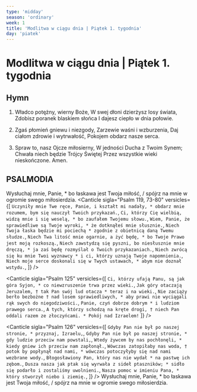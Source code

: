 ```yaml
---
type: 'midday'
season: 'ordinary'
week: 1
title: 'Modlitwa w ciągu dnia | Piątek 1. tygodnia'
day: 'piatek'
---
```


# Modlitwa w ciągu dnia | Piątek 1. tygodnia

<OpeningVersicle />

## Hymn

1. Władco potężny, wierny Boże,
   W swej dłoni dzierżysz losy świata,
   Zdobisz poranek blaskiem słońca
   I dajesz ciepło w dnia połowie.

2. Zgaś płomień gniewu i niezgody,
   Zarzewie waśni i wzburzenia,
   Daj ciałom zdrowie i wytrwałość,
   Pokojem obdarz nasze serca.

3. Spraw to, nasz Ojcze miłosierny,
   W jedności Ducha z Twoim Synem;
   Chwała niech będzie Trójcy Świętej
   Przez wszystkie wieki nieskończone. Amen.

## PSALMODIA

<Antiphon>Wysłuchaj mnie, Panie, * bo łaskawa jest Twoja miłość, / spójrz na mnie w ogromie swego
  miłosierdzia.</Antiphon>
<Canticle
  sigla="Psalm 119, 73-80"
  versicles={[
    `Uczyniły mnie Twe ręce, Panie, i kształt mi nadały, *
obdarz mnie rozumem, bym się nauczył Twoich przykazań.`,
    `Ci, którzy Cię wielbią, widzą mnie i się weselą, *
bo zaufałem Twojemu słowu.`,
    `Wiem, Panie, że sprawiedliwe są Twoje wyroki, *
że dotknąłeś mnie słusznie.`,
    `Niech Twoja łaska będzie mi pociechą *
zgodnie z obietnicą daną Twemu słudze.`,
    `Niech Twa litość mnie ogarnie, a żyć będę, *
bo Twoje Prawo jest moją rozkoszą.`,
    `Niech zawstydzą się pyszni, bo niesłusznie mnie dręczą, *
ja zaś będę rozmyślał o Twoich przykazaniach.`,
    `Niech zwrócą się ku mnie Twoi wyznawcy *
i ci, którzy uznają Twoje napomnienia.`,
    `Niech moje serce doskonali się w Twych ustawach, *
abym nie doznał wstydu.`,
  ]}
/>

<Canticle
  sigla="Psalm 125"
  versicles={[
    `Ci, którzy ufają Panu, są jak góra Syjon, *
co niewzruszenie trwa przez wieki.`,
    `Jak góry otaczają Jeruzalem, †
tak Pan swój lud otacza *
teraz i na wieki.`,
    `Nie zaciąży berło bezbożne †
nad losem sprawiedliwych, *
aby prawi nie wyciągali rąk swych do niegodziwości.`,
    `Panie, czyń dobrze dobrym *
i ludziom prawego serca.`,
    `A tych, którzy schodzą na kręte drogi, †
niech Pan oddali razem ze złoczyńcami. *
Pokój nad Izraelem!`
  ]}
/>

<Canticle
  sigla="Psalm 126"
  versicles={[
    `Gdyby Pan nie był po naszej stronie, *
przyznaj, Izraelu,`,
    `Gdyby Pan nie był po naszej stronie, *
gdy ludzie przeciw nam powstali,`,
    `Wtedy żywcem by nas pochłonęli, *
kiedy gniew ich przeciw nam zapłonął.`,
    `Wówczas zatopiłaby nas woda, †
potok by popłynął nad nami, *
wówczas potoczyłyby się nad nami wezbrane wody.`,
    `Błogosławiony Pan, który nas nie wydał *
na pastwę ich zębom.`,
    `Dusza nasza jak ptak się wyrwała z sideł ptaszników; *
sidło się podarło i zostaliśmy uwolnieni.`,
    `Nasza pomoc w imieniu Pana, *
który stworzył niebo i ziemię.`,
  ]}
/>
<Antiphon>Wysłuchaj mnie, Panie, * bo łaskawa jest Twoja miłość, / spójrz na mnie w ogromie swego
  miłosierdzia.</Antiphon>

<WeeklyRotation>
  <MiddayPassagePrayer
    sigla="Pwt 1, 31b"
    passage="Pan niósł cię, jak niesie ojciec swego syna, całą drogę, którą szliście."
    versicle="Podtrzymaj mnie, Panie, według swej obietnicy, a żyć będę."
    response="I nie zawiedź mojej nadziei."
    prayer="Panie Jezu Chryste, o trzeciej godzinie prowadzono Ciebie na śmierć krzyżową dla zbawienia świata, † pokornie Cię prosimy, abyś nam zawsze przebaczał popełnione grzechy * i zachował nas od nich w przyszłości. Który żyjesz i królujesz na wieki wieków."
  />

  <MiddayPassagePrayer
    sigla="Ba 4, 28-29"
    passage="Jak błądząc myśleliście o odstąpieniu od Boga, tak teraz, nawróciwszy się, szukajcie Go dziesięciokrotnie. Albowiem Ten, co zesłał na was to zło, przywiedzie radość wieczną wraz z wybawieniem waszym."
    versicle="U Pana jest łaska."
    response="U Niego obfite odkupienie."
    prayer="Panie Jezu Chryste, † cały świat zaległy ciemności, gdy w południe jako niewinny Baranek pozwoliłeś się przybić do krzyża za nasze grzechy, * udzielaj nam zawsze tego światła, które wskazuje drogę życia wiecznego. Który żyjesz i królujesz na wieki wieków."
  />

  <MiddayPassagePrayer
    sigla="Kol 3, 12-13"
    passage="Jako wybrańcy Boży, święci i umiłowani, obleczcie się w serdeczne miłosierdzie, dobroć, pokorę, cichość, cierpliwość, znosząc jedni drugich i wybaczając sobie nawzajem, jeśliby miał ktoś zarzut przeciw drugiemu: jak Pan wybaczył wam, tak i wy."
    versicle="Miłosierny jest Pan i łaskawy."
    response="Nieskory do gniewu i bardzo cierpliwy."
    prayer="Panie Jezu Chryste, Ty pokutującego łotra wprowadziłeś z krzyża do Twojego królestwa, † wyznając nasze grzechy z ufnością Cię błagamy, * abyś po śmierci pozwolił nam radośnie wejść w bramy raju. Który żyjesz i królujesz na wieki wieków."
  />
</WeeklyRotation>
